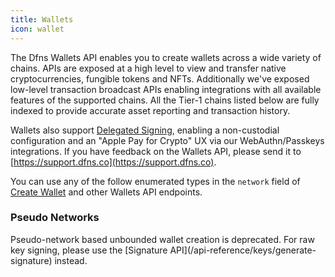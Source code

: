 ```yaml
---
title: Wallets
icon: wallet
---
```



The Dfns Wallets API enables you to create wallets across a wide variety of chains. APIs are exposed at a high level to view and transfer native cryptocurrencies, fungible tokens and NFTs. Additionally we've exposed low-level transaction broadcast APIs enabling integrations with all available features of the supported chains. All the Tier-1 chains listed below are fully indexed to provide accurate asset reporting and transaction history.

Wallets also support [Delegated Signing](/advanced/delegated-signing), enabling a non-custodial configuration and an "Apple Pay for Crypto" UX via our WebAuthn/Passkeys integrations. If you have feedback on the Wallets API, please send it to [https://support.dfns.co](https://support.dfns.co).

You can use any of the follow enumerated types in the `network` field of [Create Wallet](/api-reference/wallets/create-wallet) and other Wallets API endpoints.

### <Deprecated>Pseudo Networks</Deprecated>

<Deprecated nopill>
  Pseudo-network based unbounded wallet creation is deprecated. For raw key signing, please use the [Signature API](/api-reference/keys/generate-signature) instead.
</Deprecated>
